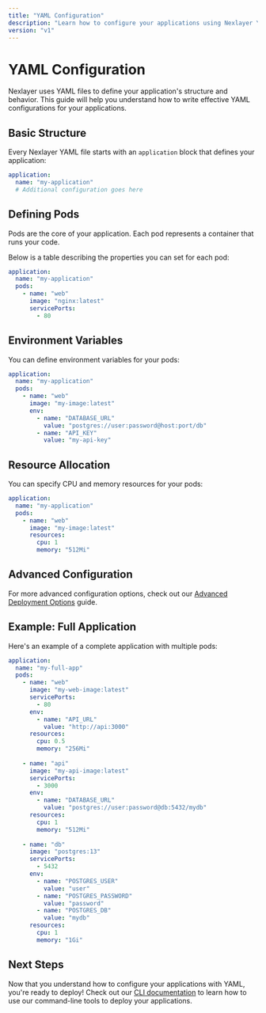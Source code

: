 ```yaml
---
title: "YAML Configuration"
description: "Learn how to configure your applications using Nexlayer YAML"
version: "v1"
---
```



# YAML Configuration

Nexlayer uses YAML files to define your application's structure and behavior. This guide will help you understand how to write effective YAML configurations for your applications.

## Basic Structure

Every Nexlayer YAML file starts with an `application` block that defines your application:

```yaml
application:
  name: "my-application"
  # Additional configuration goes here
```

## Defining Pods

Pods are the core of your application. Each pod represents a container that runs your code.

Below is a table describing the properties you can set for each pod:

```yaml
application:
  name: "my-application"
  pods:
    - name: "web"
      image: "nginx:latest"
      servicePorts:
        - 80
```

## Environment Variables

You can define environment variables for your pods:

```yaml
application:
  name: "my-application"
  pods:
    - name: "web"
      image: "my-image:latest"
      env:
        - name: "DATABASE_URL"
          value: "postgres://user:password@host:port/db"
        - name: "API_KEY"
          value: "my-api-key"
```

## Resource Allocation

You can specify CPU and memory resources for your pods:

```yaml
application:
  name: "my-application"
  pods:
    - name: "web"
      image: "my-image:latest"
      resources:
        cpu: 1
        memory: "512Mi"
```

## Advanced Configuration

For more advanced configuration options, check out our [Advanced Deployment Options](/docs/deployment/advanced-options) guide.

## Example: Full Application

Here's an example of a complete application with multiple pods:

```yaml
application:
  name: "my-full-app"
  pods:
    - name: "web"
      image: "my-web-image:latest"
      servicePorts:
        - 80
      env:
        - name: "API_URL"
          value: "http://api:3000"
      resources:
        cpu: 0.5
        memory: "256Mi"
    
    - name: "api"
      image: "my-api-image:latest"
      servicePorts:
        - 3000
      env:
        - name: "DATABASE_URL"
          value: "postgres://user:password@db:5432/mydb"
      resources:
        cpu: 1
        memory: "512Mi"
    
    - name: "db"
      image: "postgres:13"
      servicePorts:
        - 5432
      env:
        - name: "POSTGRES_USER"
          value: "user"
        - name: "POSTGRES_PASSWORD"
          value: "password"
        - name: "POSTGRES_DB"
          value: "mydb"
      resources:
        cpu: 1
        memory: "1Gi"
```

## Next Steps

Now that you understand how to configure your applications with YAML, you're ready to deploy! Check out our [CLI documentation](/docs/cli/overview) to learn how to use our command-line tools to deploy your applications.
